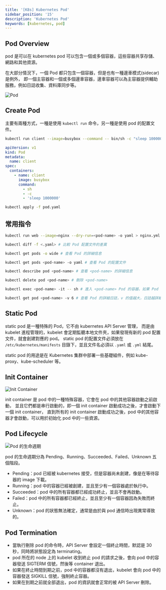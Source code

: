 ```yaml
---
title: '[K8s] Kubernetes Pod'
sidebar_position: '15'
description: 'Kubernetes Pod'
keywords: [kubernetes, pod]
---
```


## Pod Overview

pod 是可以在 kubernetes pod 可以包含一個或多個容器，這些容器共享存儲、網路和其他資源。

在大部分情況下，一個 Pod 都只包含一個容器，但是也有一種邊車模式(sidecar)是例外，
即一個主容器和一個或多個邊車容器，邊車容器可以為主容器提供輔助服務，例如日誌收集、資料庫同步等。

![Pod](/img/k8s/2.webp)

## Create Pod

主要有兩種方式，一種是使用 `kubectl run` 命令，另一種是使用 pod 的配置文件。

```bash
kubectl run client --image=busybox --command -- bin/sh -c "sleep 100000"
```

```yaml title="pod.yaml"
apiVersion: v1
kind: Pod
metadata:
  name: client
spec:
  containers:
    - name: client
      image: busybox
      command:
        - sh
        - -c
        - 'sleep 1000000'
```

```bash
kubectl apply -f pod.yaml
```

## 常用指令

```bash
kubectl run web --image=nginx --dry-run=<pod-name> -o yaml > nginx.yml # 生成 Pod 配置文件

kubectl diff -f <.yaml> # 比較 Pod 配置文件的差異

kubectl get pods -o wide # 查看 Pod 的詳細信息

kubectl get pods <pod-name> -o yaml # 查看 Pod 的配置文件

kubectl describe pod <pod-name> # 查看 <pod-name> 的詳細信息

kubectl delete pod <pod-name> # 刪除 <pod-name>

kubectl exec <pod-name> -it -- sh # 進入 <pod-name> Pod 的容器，如果 Pod 中有多個容器，可以使用 -c 指定容器名稱

kubectl get pod <pod-name> -v 6 # 查看 Pod 的詳細日誌，v 的值越大，日誌越詳細，加上 -w 可以實時查看日誌
```

## Static Pod

static pod 是一種特殊的 Pod，它不由 kubernetes API Server 管理，
而是由 kubelet 進程管理的，kubelet 會定期監聽本地文件夾，如果發現有新的 pod 配置文件，就會創建對應的 pod。
static pod 的配置文件必須放在 `/etc/kubernetes/manifests` 目錄下，並且文件名必須以 `.yaml` 或 `.yml` 結尾。

static pod 的用途是在 Kubernetes 集群中部署一些基礎組件，例如 kube-proxy、kube-scheduler 等。

## Init Container

![Init Container](/img/k8s/3.webp)

init container 是 pod 中的一種特殊容器，它會在 pod 中的其他容器啟動之前啟動，
並且它們都是串行啟動的，即一個 init container 啟動成功之後，才會啟動下一個 init container，
直到所有的 init container 啟動成功之後，pod 中的其他容器才會啟動，可以用於初始化 pod 中的一些資源。

## Pod Lifecycle

![Pod 的生命週期](/img/k8s/4.webp)

pod 的生命週期分為 Pending、Running、Succeeded、Failed、Unknown 五個階段。

- Pending：pod 已經被 kubernetes 接受，但是容器尚未創建，像是在等待容器的 image 下載。
- Running：pod 中的容器已經被創建，並且至少有一個容器處於執行中。
- Succeeded：pod 中的所有容器都已經成功終止，並且不會再啟動。
- Failed：pod 中的所有容器都已經終止，並且至少有一個容器因為失敗而終止。
- Unknown：pod 的狀態無法確定，通常是由於與 pod 通信時出現異常導致的。

## Pod Termination

- 當執行刪除 pod 的命令時，API Server 會設定一個終止時間，默認是 30 秒，同時將狀態設定為 terminating。
- pod 所在的 node 上的 kubelet 收到終止 pod 的請求之後，會向 pod 中的容器發送 SIGTERM 信號，然後等 container 退出。
- 如果在終止時間到期之前，pod 中的容器都沒有退出，kubelet 會向 pod 中的容器發送 SIGKILL 信號，強制終止容器。
- 如果在到期之前就全部退出，pod 的資訊就會正常的被 API Server 刪除。

